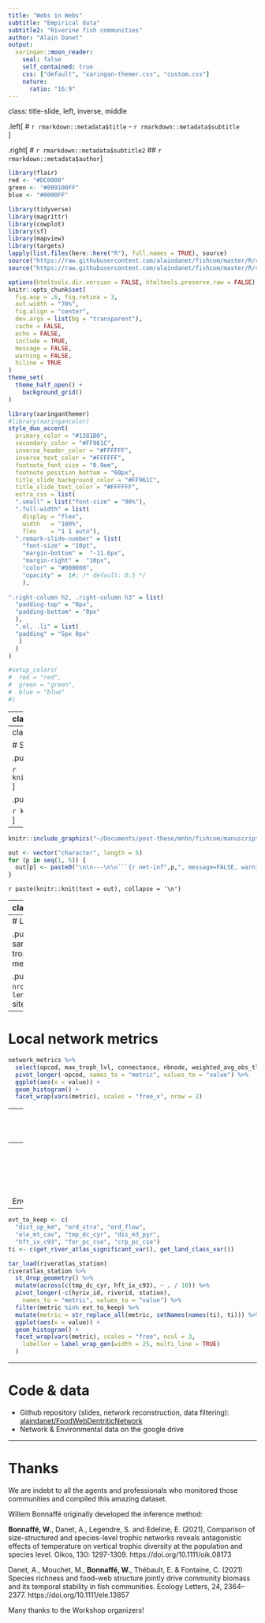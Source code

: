 ```yaml
---
title: "Webs in Webs"
subtitle: "Empirical data"
subtitle2: "Riverine fish communities"
author: "Alain Danet"
output:
  xaringan::moon_reader:
    seal: false
    self_contained: true
    css: ["default", "xaringan-themer.css", "custom.css"]
    nature:
      ratio: "16:9"
---
```


class: title-slide, left, inverse, middle

.left[
# `r rmarkdown::metadata$title` - `r rmarkdown::metadata$subtitle`  
]

.right[
# `r rmarkdown::metadata$subtitle2`
## `r rmarkdown::metadata$author`
]

<div style = "position:fixed; visibility: hidden">
$$\require{color}\definecolor{red}{rgb}{220, 0, 0}$$
$$\require{color}\definecolor{green}{rgb}{145, 0, 255}$$
$$\require{color}\definecolor{blue}{rgb}{0, 0, 1}$$
</div>

<script type="text/x-mathjax-config">
MathJax.Hub.Config({
  TeX: {
    Macros: {
      red: ["{\\color{red}{#1}}", 1],
      green: ["{\\color{green}{#1}}", 1],
      blue: ["{\\color{blue}{#1}}", 1]
    },
    loader: {load: ['[tex]/color']},
    tex: {packages: {'[+]': ['color']}}
  }
});
</script>

<style>
.red {color: #DC0000;}
.green {color: #009100FF;}
.blue {color: #0000FF;}
</style>



```r
library(flair)
red <- "#DC0000"
green <- "#009100FF"
blue <- "#0000FF"
```

```r
library(tidyverse)
library(magrittr)
library(cowplot)
library(sf)
library(mapview)
library(targets)
lapply(list.files(here::here("R"), full.names = TRUE), source)
source("https://raw.githubusercontent.com/alaindanet/fishcom/master/R/community_analysis.R")
source("https://raw.githubusercontent.com/alaindanet/fishcom/master/R/codeWeb.R")
```



```r
options(htmltools.dir.version = FALSE, htmltools.preserve.raw = FALSE)
knitr::opts_chunk$set(
  fig.asp = .6, fig.retina = 3,
  out.width = "70%",
  fig.align = "center",
  dev.args = list(bg = "transparent"),
  cache = FALSE,
  echo = FALSE,
  include = TRUE,
  message = FALSE,
  warning = FALSE,
  hiline = TRUE
)
theme_set(
  theme_half_open() +
    background_grid()
)
```

```r
library(xaringanthemer)
#library(xaringancolor)
style_duo_accent(
  primary_color = "#1381B0",
  secondary_color = "#FF961C",
  inverse_header_color = "#FFFFFF",
  inverse_text_color = "#FFFFFF",
  footnote_font_size = "0.9em",
  footnote_position_bottom = "60px",
  title_slide_background_color = "#FF961C",
  title_slide_text_color = "#FFFFFF",
  extra_css = list(
  ".small" = list("font-size" = "90%"),
  ".full-width" = list(
    display = "flex",
    width   = "100%",
    flex    = "1 1 auto"),
  ".remark-slide-number" = list(
    "font-size" = "10pt",
    "margin-bottom" =  "-11.6px",
    "margin-right" =  "10px",
    "color" = "#000000",
    "opacity" =  1#; /* default: 0.5 */
    ),
  
".right-column h2, .right-column h3" = list(
  "padding-top" = "0px",
  "padding-bottom" = "0px"
  ),
  ".ol, .li" = list(
  "padding" = "5px 0px"
   )
  )
)

#setup_colors(
#  red = "red",
#  green = "green",
#  blue = "blue"
#)
```

---
class: middle

# Riverine fish communities dataset (France) 
 
.pull-left[
- Standardized since 1995
- Electrofishing
- Various Protocols (dep. on river characteristics, sampling objective)
- Stunning features: sampling consistency & individual body size
]

---
class: middle, center

# Sampling Protocols

.pull-left[
## Complete (small streams)

```r
knitr::include_graphics("~/Documents/thesis/talks/fishcom_fig/complete_fish_protocol.png")
```
]

.pull-right[
## Partial (big streams)

```r
knitr::include_graphics("~/Documents/thesis/talks/fishcom_fig/point_fish_protocol.png")
```
]

---

```r
knitr::include_graphics("~/Documents/post-these/mnhn/fishcom/manuscript/bef_stability/figs/length_inference.png")
```




```r
out <- vector("character", length = 5)
for (p in seq(1, 5)) {
  out[p] <- paste0("\n\n---\n\n```{r net-inf",p,", message=FALSE, warning=FALSE, results='asis'}\nknitr::include_graphics('~/Documents/post-these/mnhn/fishcom/manuscript/bef_stability/figs/network_inference", p ,".png')\n```\n")
}
```

<!--- knit those table chunk statements --> 
`r paste(knitr::knit(text = out), collapse = '\n')`

---
class: center

```r
source("https://raw.githubusercontent.com/alaindanet/fishcom/master/R/codeWeb.R")
source("https://raw.githubusercontent.com/alaindanet/fishcom/master/R/plot_methods.R")
tar_load(c(metaweb, network_metrics))
sp_color <- set_color_species(
  node_list = colnames(metaweb$metaweb),
  resource_list = metaweb$resource
)
node_sp <- str_extract(colnames(metaweb$metaweb), "[A-Z|a-z]*")
names(sp_color)[names(sp_color) %in% metaweb$resource] <- 
  c("detritivore", "biofilm", "phytobenthos", "macrophage", "phytoplankton", "zooplankton", "zoobenthos")
TL <- NetIndices::TrophInd(metaweb$metaweb)$TL
metaweb_indic <- NetIndices::GenInd(metaweb$metaweb)
```

.left-column[
## Metaweb structure  
- `r length(metaweb$species)` species
- TL: `r round(mean(TL), 1)`, `r round(max(TL), 1)` (mean, max) 
- N: `r metaweb_indic$N`, L: `r metaweb_indic$Ltot`  
- Connectance: `r round(metaweb_indic$C, 2)`
]

.right-column[
```r
PlotWeb(
  TL = TL,
  webTL = metaweb$metaweb,
  colnode = sp_color[node_sp],
  abund = 6,
  collink="grey90",
  scale_abun = .01
)
legend(
#  x      = 0.031,
#  y      = 4,
  x      = "bottom",
  inset = -.25,
  legend = names(sp_color),
  pch    = 21,
  col    = "#777777",
  pt.bg  = sp_color,
  pt.cex = 0.7,
  cex    = .5,
  bty    = "n",
  x.intersp = 1,
  text.width = .1,
  ncol   = 6
)
```
]

---
# Local networks

.pull-left[
## Inference
- For each sampling event: 
  1. Identification of the trophic species
  1. Subsample the metaweb
]

.pull-right[
## Outcome
- `r nrow(network_metrics)` local networks 
- `r length(unique(network_metrics$station))` sites 
]



---
# Local network metrics

```r
network_metrics %>%
  select(opcod, max_troph_lvl, connectance, nbnode, weighted_avg_obs_tlvl) %>%
  pivot_longer(-opcod, names_to = "metric", values_to = "value") %>%
  ggplot(aes(x = value)) +
  geom_histogram() +
  facet_wrap(vars(metric), scales = "free_x", nrow = 2)
```


---
class: middle, center

```r
tar_load(c(op_st_filtered, com_metrics))

com_metrics_st <- com_metrics %>%
  left_join(op_st_filtered$op, by = "opcod") %>%
  group_by(station) %>%
  summarise(
    begin = min(lubridate::year(date)),
    end = max(lubridate::year(date)),
    nsampling = n(),
    protocol = unique(protocol),
    med_richness = median(richness),
    med_biomass = median(biomass),
    med_nind = median(nind),
    .groups = "drop"
  )
net_metrics_st <- network_metrics %>%
  group_by(station) %>%
  summarise(
    med_connectance = median(connectance),
    med_max_tlvl = median(max_troph_lvl),
    med_nbnode = median(nbnode),
    med_w_avg_tlvl = median(weighted_avg_obs_tlvl),
    .groups = "drop"
  )

st_to_plot <- op_st_filtered$station %>%
  select(station, libelle_sandre, town) %>%
  left_join(com_metrics_st, by = "station") %>%
  left_join(net_metrics_st, by = "station")

mapview(st_to_plot, zcol = c("protocol", "nsampling", "med_richness",
    "med_biomass", "med_nind", "med_richness", "med_max_tlvl", "med_w_avg_tlvl"))
```

---
class: inverse, middle, center 

# Environment 

---

```r
evt_to_keep <- c(
  "dist_up_km", "ord_stra", "ord_flow",
  "ele_mt_cav", "tmp_dc_cyr", "dis_m3_pyr",
  "hft_ix_c93", "for_pc_cse", "crp_pc_cse")
ti <- c(get_river_atlas_significant_var(), get_land_class_var())

tar_load(riveratlas_station)
riveratlas_station %>%
  st_drop_geometry() %>%
  mutate(across(c(tmp_dc_cyr, hft_ix_c93), ~ . / 10)) %>%
  pivot_longer(-c(hyriv_id, riverid, station),
    names_to = "metric", values_to = "value") %>%
  filter(metric %in% evt_to_keep) %>%
  mutate(metric = str_replace_all(metric, setNames(names(ti), ti))) %>%
  ggplot(aes(x = value)) +
  geom_histogram() +
  facet_wrap(vars(metric), scales = "free", ncol = 3,
    labeller = label_wrap_gen(width = 25, multi_line = TRUE)
  )
```

---

# Code & data

- Github repository (slides, network reconstruction, data filtering): [alaindanet/FoodWebDentriticNetwork](https://github.com/alaindanet/FoodWebDentriticNetwork) 
- Network & Environmental data on the google drive


---

# Thanks

We are indebt to all the agents and professionals who monitored those
communities and compiled this amazing dataset.

Willem Bonnaffé originally developed the inference method:

**Bonnaffé, W.**, Danet, A., Legendre, S. and Edeline, E. (2021), Comparison of
size-structured and species-level trophic networks reveals antagonistic effects
of temperature on vertical trophic diversity at the population and species
level. Oikos, 130: 1297-1309. https://doi.org/10.1111/oik.08173
 
Danet, A., Mouchet, M., **Bonnaffé, W.**, Thébault, E. & Fontaine, C. (2021) Species
richness and food-web structure jointly drive community biomass and its
temporal stability in fish communities. Ecology Letters, 24, 2364– 2377.
https://doi.org/10.1111/ele.13857

Many thanks to the Workshop organizers!

